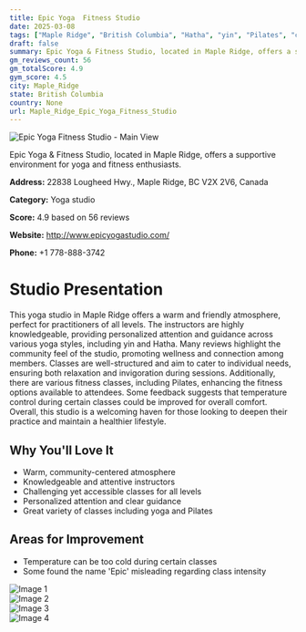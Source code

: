 ```yaml
---
title: Epic Yoga  Fitness Studio
date: 2025-03-08
tags: ["Maple Ridge", "British Columbia", "Hatha", "yin", "Pilates", "community-centered", "welcoming", "Maple Ridge"]  
draft: false
summary: Epic Yoga & Fitness Studio, located in Maple Ridge, offers a supportive environment for yoga and fitness enthusiasts.
gm_reviews_count: 56
gm_totalScore: 4.9
gym_score: 4.5
city: Maple_Ridge
state: British Columbia
country: None
url: Maple_Ridge_Epic_Yoga_Fitness_Studio
---
```


<div className="aspect-[16/9] relative my-8">
  <img 
    src="https://lh5.googleusercontent.com/p/AF1QipPSUYpt05w2dTUXf3brPdF5kH9_7c2TIGJYZLkB=w1920-h1080-k-no"
    alt="Epic Yoga  Fitness Studio - Main View"
    className="object-cover absolute inset-0 w-full h-full rounded-lg"
  />
</div>

Epic Yoga & Fitness Studio, located in Maple Ridge, offers a supportive environment for yoga and fitness enthusiasts.

**Address:** 22838 Lougheed Hwy., Maple Ridge, BC V2X 2V6, Canada

**Category:** Yoga studio

**Score:** 4.9 based on 56 reviews

**Website:** http://www.epicyogastudio.com/

**Phone:** +1 778-888-3742

# Studio Presentation

This yoga studio in Maple Ridge offers a warm and friendly atmosphere, perfect for practitioners of all levels. The instructors are highly knowledgeable, providing personalized attention and guidance across various yoga styles, including yin and Hatha. Many reviews highlight the community feel of the studio, promoting wellness and connection among members. Classes are well-structured and aim to cater to individual needs, ensuring both relaxation and invigoration during sessions. Additionally, there are various fitness classes, including Pilates, enhancing the fitness options available to attendees. Some feedback suggests that temperature control during certain classes could be improved for overall comfort. Overall, this studio is a welcoming haven for those looking to deepen their practice and maintain a healthier lifestyle.

## Why You'll Love It

- Warm, community-centered atmosphere
- Knowledgeable and attentive instructors
- Challenging yet accessible classes for all levels
- Personalized attention and clear guidance
- Great variety of classes including yoga and Pilates

## Areas for Improvement

- Temperature can be too cold during certain classes
- Some found the name 'Epic' misleading regarding class intensity

<div className="grid grid-cols-1 xl:grid-cols-2 gap-4 my-8">
<div className="aspect-[4/3] relative"><img src="https://lh3.googleusercontent.com/p/AF1QipNZd9149EsEvzTJ4LxO1QsT0dJ7a4av-vKIjJiD=w1920-h1080-k-no" alt="Image 1" className="object-cover absolute inset-0 w-full h-full rounded-lg" /></div>
<div className="aspect-[4/3] relative"><img src="https://lh5.googleusercontent.com/p/AF1QipMnNpC8WgiOabRApn_O6vno47r4yLmaTFs2lvR1=w1920-h1080-k-no" alt="Image 2" className="object-cover absolute inset-0 w-full h-full rounded-lg" /></div>
<div className="aspect-[4/3] relative"><img src="https://lh5.googleusercontent.com/p/AF1QipMrU7DRh12zgU9Tkg6FhosVcYhmRRP74coKzb9n=w1920-h1080-k-no" alt="Image 3" className="object-cover absolute inset-0 w-full h-full rounded-lg" /></div>
<div className="aspect-[4/3] relative"><img src="https://lh5.googleusercontent.com/p/AF1QipOdoa5DlMusKpUzVoeBmgpwg7CgcWZaQIT8pA3H=w1920-h1080-k-no" alt="Image 4" className="object-cover absolute inset-0 w-full h-full rounded-lg" /></div>
</div>
